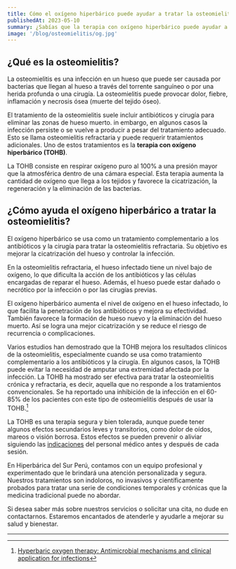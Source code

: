 ```yaml
---
title: Cómo el oxígeno hiperbárico puede ayudar a tratar la osteomielitis
publishedAt: 2023-05-10
summary: ¿Sabías que la terapia con oxígeno hiperbárico puede ayudar a tratar la osteomielitis? En este artículo te contamos cómo funciona esta terapia y qué beneficios tiene para tu salud ósea.
image: '/blog/osteomielitis/og.jpg'
---
```


## ¿Qué es la osteomielitis?

La osteomielitis es una infección en un hueso que puede ser causada por bacterias que llegan al hueso a través del torrente sanguíneo o por una herida profunda o una cirugía. La osteomielitis puede provocar dolor, fiebre, inflamación y necrosis ósea (muerte del tejido óseo).

El tratamiento de la osteomielitis suele incluir antibióticos y cirugía para eliminar las zonas de hueso muerto. in embargo, en algunos casos la infección persiste o se vuelve a producir a pesar del tratamiento adecuado. Esto se llama osteomielitis refractaria y puede requerir tratamientos adicionales. Uno de estos tratamientos es la **terapia con oxígeno hiperbárico (TOHB)**.

La TOHB consiste en respirar oxígeno puro al 100% a una presión mayor que la atmosférica dentro de una cámara especial. Esta terapia aumenta la cantidad de oxígeno que llega a los tejidos y favorece la cicatrización, la regeneración y la eliminación de las bacterias.

## ¿Cómo ayuda el oxígeno hiperbárico a tratar la osteomielitis?

El oxígeno hiperbárico se usa como un tratamiento complementario a los antibióticos y la cirugía para tratar la osteomielitis refractaria. Su objetivo es mejorar la cicatrización del hueso y controlar la infección.

En la osteomielitis refractaria, el hueso infectado tiene un nivel bajo de oxígeno, lo que dificulta la acción de los antibióticos y las células encargadas de reparar el hueso. Además, el hueso puede estar dañado o necrótico por la infección o por las cirugías previas.

El oxígeno hiperbárico aumenta el nivel de oxígeno en el hueso infectado, lo que facilita la penetración de los antibióticos y mejora su efectividad. También favorece la formación de hueso nuevo y la eliminación del hueso muerto. Así se logra una mejor cicatrización y se reduce el riesgo de recurrencia o complicaciones.

Varios estudios han demostrado que la TOHB mejora los resultados clínicos de la osteomielitis, especialmente cuando se usa como tratamiento complementario a los antibióticos y la cirugía. En algunos casos, la TOHB puede evitar la necesidad de amputar una extremidad afectada por la infección. La TOHB ha mostrado ser efectiva para tratar la osteomielitis crónica y refractaria, es decir, aquella que no responde a los tratamientos convencionales. Se ha reportado una inhibición de la infección en el 60-85% de los pacientes con este tipo de osteomielitis después de usar la TOHB.[^1]

La TOHB es una terapia segura y bien tolerada, aunque puede tener algunos efectos secundarios leves y transitorios, como dolor de oídos, mareos o visión borrosa. Estos efectos se pueden prevenir o aliviar siguiendo las [indicaciones](/blog/recomendaciones) del personal médico antes y después de cada sesión.

En Hiperbárica del Sur Perú, contamos con un equipo profesional y experimentado que le brindará una atención personalizada y segura. Nuestros tratamientos son indoloros, no invasivos y científicamente probados para tratar una serie de condiciones temporales y crónicas que la medicina tradicional puede no abordar.

Si desea saber más sobre nuestros servicios o solicitar una cita, no dude en contactarnos. Estaremos encantados de atenderle y ayudarle a mejorar su salud y bienestar.

---

[^1]: [Hyperbaric oxygen therapy: Antimicrobial mechanisms and clinical application for infections](https://www.sciencedirect.com/science/article/pii/S0753332218354829)
